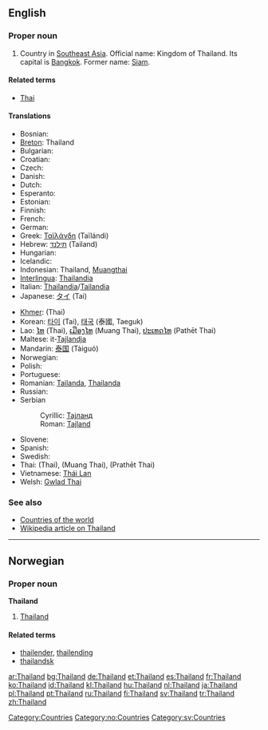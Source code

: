 ==English==
{{wikipedia}}
===Proper noun===
{{en-proper noun}}

# Country in [[Southeast Asia]]. Official name: Kingdom of Thailand. Its capital is [[Bangkok]]. Former name: [[Siam]].

====Related terms====
*[[Thai]]

====Translations====
{{trans-top|Country in Southeast Asia}}
* Bosnian: {{t-|bs|Tajland|m}}
* [[Breton]]: Thailand
* Bulgarian: {{t+|bg|Тайланд|tr=Tailand|sc=Cyrl}}
* Croatian: {{t-|hr|Tajland|m}}
* Czech: {{t+|cs|Thajsko|n}}
* Danish: {{t-|da|Thailand}}
* Dutch: {{t+|nl|Thailand}}
* Esperanto: {{t-|eo|Tajlando|xs=Esperanto}}
* Estonian: {{t-|et|Tai}}
* Finnish: {{t+|fi|Thaimaa}}
* French: {{t+|fr|Thaïlande|f}}
* German: {{t+|de|Thailand|n}}
* Greek: [[Ταϊλάνδη]] (Taïlándi) {{f}}
* Hebrew: [[תילנד]] (Tailand)
* Hungarian: {{t|hu|Thaiföld}}
* Icelandic: {{t+|is|Taíland|n}}
* Indonesian: Thailand, [[Muangthai]]
* [[Interlingua]]: [[Thailandia]]
* Italian: [[Thailandia]]/[[Tailandia]] {{f}}
* Japanese: [[タイ]] (Tai)
{{trans-mid}}
* [[Khmer]]: {{KMchar|[[ថៃ]]}} (Thai)
* Korean: [[타이]] (Tai), [[태국]] (泰國, Taeguk)
* Lao: [[ໄທ]] (Thai), [[ເມືອງໄທ]] (Muang Thai), [[ປະເທດໄທ]] (Pathēt Thai)
* Maltese: it-[[Tajlandja]]
* Mandarin: [[泰国]] (Tàiguó)
* Norwegian: {{t-|no|Thailand}}
* Polish: {{t+|pl|Tajlandia}}
* Portuguese: {{t+|pt|Tailândia}}
* Romanian: [[Tailanda]], [[Thailanda]] {{f}}
* Russian: {{t+|ru|Таиланд|m|tr=Tailánd|sc=Cyrl}}
* Serbian
*: Cyrillic: [[Тајланд#Serbian|Тајланд]] {{m}}
*: Roman: [[Tajland#Serbian|Tajland]] {{m}}
* Slovene: {{t+|sl|Tajska|f}}
* Spanish: {{t+|es|Tailandia}}
* Swedish: {{t+|sv|Thailand}}
* Thai: {{THchar|[[ไทย]]}} (Thai), {{THchar|[[เมืองไทย]]}} (Muang Thai), {{THchar|[[ประเทศไทย]]}} (Prathēt Thai)
* Vietnamese: [[Thái Lan]]
* Welsh: [[Gwlad Thai]]
{{trans-bottom}}

===See also===
*[[Countries of the world]]
*[[w:Thailand|Wikipedia article on Thailand]]

[[Category:Countries]]

----

==Norwegian==

===Proper noun===
'''Thailand'''

# [[#English|Thailand]]

====Related terms====
*[[thailender]], [[thailending]]
*[[thailandsk]]

[[Category:no:Countries]]
[[Category:sv:Countries]]

[[ar:Thailand]]
[[bg:Thailand]]
[[de:Thailand]]
[[et:Thailand]]
[[es:Thailand]]
[[fr:Thailand]]
[[ko:Thailand]]
[[id:Thailand]]
[[kl:Thailand]]
[[hu:Thailand]]
[[nl:Thailand]]
[[ja:Thailand]]
[[pl:Thailand]]
[[pt:Thailand]]
[[ru:Thailand]]
[[fi:Thailand]]
[[sv:Thailand]]
[[tr:Thailand]]
[[zh:Thailand]]